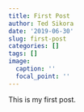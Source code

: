 ```yaml
---
title: First Post
author: Ted Sikora
date: '2019-06-30'
slug: first-post
categories: []
tags: []
image:
  caption: ''
  focal_point: ''
---
```


This is my first post.